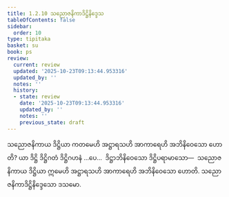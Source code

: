```yaml
---
title: 1.2.10 သညောဇနိကာဒိဋ္ဌိနိဒ္ဒေသ
tableOfContents: false
sidebar:
  order: 10
type: tipitaka
basket: su
book: ps
review:
  current: review
  updated: '2025-10-23T09:13:44.953316'
  updated_by: ''
  notes: ''
  history:
  - state: review
    date: '2025-10-23T09:13:44.953316'
    updated_by: ''
    notes: ''
    previous_state: draft
---
```



<ReviewStatus review={frontmatter.review} showDetails={true} />

<HypothesisAnnotation frontmatter={frontmatter} />

<DynamicBreadcrumb />

<Division number="143" book="ps" e="ch" v="26" p="155">

<Paragraph number="813" book="ps">
သညောဇနိကာယ ဒိဋ္ဌိယာ ကတမေဟိ အဋ္ဌာရသဟိ အာကာရေဟိ အဘိနိဝေသော ဟောတိ? ယာ ဒိဋ္ဌိ ဒိဋ္ဌိဂတံ ဒိဋ္ဌိဂဟနံ …ပေ…  ဒိဋ္ဌာဘိနိဝေသော ဒိဋ္ဌိပရာမာသော—  သညောဇနိကာယ ဒိဋ္ဌိယာ ဣမေဟိ အဋ္ဌာရသဟိ အာကာရေဟိ အဘိနိဝေသော ဟောတိ.

</Paragraph>
</Division>

<Paragraph number="814" type="center" book="ps">
သညောဇနိကာဒိဋ္ဌိနိဒ္ဒေသော ဒသမော.
</Paragraph>